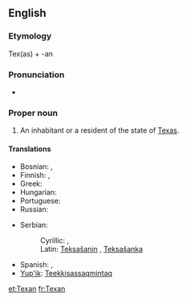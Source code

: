 ==English==

===Etymology===
Tex(as) + -an

===Pronunciation===
* {{rhymes|ɛksən}}

===Proper noun===
{{en-proper noun|Texans}}

# An inhabitant or a resident of the state of [[Texas]].

====Translations====
{{trans-top|an inhabitant or a resident of the state of Texas}}
* Bosnian: {{t|bs|Teksašanin|m}}, {{t|bs|Teksašanka|f}}
* Finnish: {{t-|fi|teksasilainen}}, {{t-|fi|texasilainen}}
* Greek: {{t|el|Τεξανός|m|tr=Texanós|sc=Grek}}
* Hungarian: {{t|hu|texasi}}
* Portuguese: {{t+|pt|texano|m}}
* Russian: {{t-|ru|техасец|m|tr=texásets|sc=Cyrl}}
{{trans-mid}}
* Serbian:
*: Cyrillic: {{t|sr|Тексашанин|m|sc=Cyrl}}, {{t|sr|Тексашанка|f|sc=Cyrl}}
*: Latin: [[Teksašanin#Serbian|Teksašanin]] {{m}}, [[Teksašanka#Serbian|Teksašanka]] {{f}}
* Spanish: {{t-|es|texano|m}}, {{t|ru|tejano|m}}
* [[Yup'ik]]: [[Teekkisassaqmintaq]]
{{trans-bottom}}

[[et:Texan]]
[[fr:Texan]]